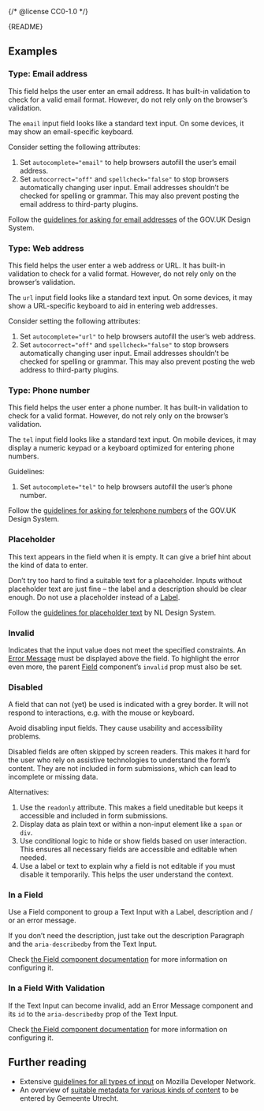 {/* @license CC0-1.0 */}


<Meta of={TextInputStories} />

<Markdown>{README}</Markdown>

<Primary />

<Controls />

## Examples

### Type: Email address

This field helps the user enter an email address.
It has built-in validation to check for a valid email format.
However, do not rely only on the browser’s validation.

The `email` input field looks like a standard text input.
On some devices, it may show an email-specific keyboard.

Consider setting the following attributes:

1. Set `autocomplete="email"` to help browsers autofill the user’s email address.
2. Set `autocorrect="off"` and `spellcheck="false"` to stop browsers automatically changing user input.
   Email addresses shouldn’t be checked for spelling or grammar.
   This may also prevent posting the email address to third-party plugins.

Follow the [guidelines for asking for email addresses](https://design-system.service.gov.uk/patterns/email-addresses/) of the GOV.UK Design System.

<Canvas of={TextInputStories.EmailAddress} />

### Type: Web address

This field helps the user enter a web address or URL.
It has built-in validation to check for a valid format.
However, do not rely only on the browser’s validation.

The `url` input field looks like a standard text input.
On some devices, it may show a URL-specific keyboard to aid in entering web addresses.

Consider setting the following attributes:

1. Set `autocomplete="url"` to help browsers autofill the user’s web address.
2. Set `autocorrect="off"` and `spellcheck="false"` to stop browsers automatically changing user input.
   Email addresses shouldn’t be checked for spelling or grammar.
   This may also prevent posting the web address to third-party plugins.

<Canvas of={TextInputStories.WebAddress} />

### Type: Phone number

This field helps the user enter a phone number.
It has built-in validation to check for a valid format.
However, do not rely only on the browser’s validation.

The `tel` input field looks like a standard text input.
On mobile devices, it may display a numeric keypad or a keyboard optimized for entering phone numbers.

Guidelines:

1. Set `autocomplete="tel"` to help browsers autofill the user’s phone number.

Follow the [guidelines for asking for telephone numbers](https://design-system.service.gov.uk/patterns/telephone-numbers/) of the GOV.UK Design System.

<Canvas of={TextInputStories.PhoneNumber} />

### Placeholder

This text appears in the field when it is empty. It can give a brief hint about the kind of data to enter.

Don’t try too hard to find a suitable text for a placeholder.
Inputs without placeholder text are just fine – the label and a description should be clear enough.
Do not use a placeholder instead of a [Label](/docs/components-forms-label--docs).

Follow the [guidelines for placeholder text](https://www.nldesignsystem.nl/richtlijnen/formulieren/placeholders) by NL Design System.

<Canvas of={TextInputStories.Placeholder} />

### Invalid

Indicates that the input value does not meet the specified constraints.
An [Error Message](/docs/components-forms-error-message--docs) must be displayed above the field.
To highlight the error even more, the parent [Field](/docs/components-forms-field--docs) component’s `invalid` prop must also be set.

<Canvas of={TextInputStories.Invalid} />

### Disabled

A field that can not (yet) be used is indicated with a grey border.
It will not respond to interactions, e.g. with the mouse or keyboard.

Avoid disabling input fields.
They cause usability and accessibility problems.

Disabled fields are often skipped by screen readers.
This makes it hard for the user who rely on assistive technologies to understand the form’s content.
They are not included in form submissions, which can lead to incomplete or missing data.

Alternatives:

1. Use the `readonly` attribute.
   This makes a field uneditable but keeps it accessible and included in form submissions.
2. Display data as plain text or within a non-input element like a `span` or `div`.
3. Use conditional logic to hide or show fields based on user interaction.
   This ensures all necessary fields are accessible and editable when needed.
4. Use a label or text to explain why a field is not editable if you must disable it temporarily.
   This helps the user understand the context.

<Canvas of={TextInputStories.Disabled} />

### In a Field

Use a Field component to group a Text Input with a Label, description and / or an error message.

If you don’t need the description, just take out the description Paragraph and the `aria-describedby` from the Text Input.

Check [the Field component documentation](/docs/components-forms-field--docs) for more information on configuring it.

<Canvas of={TextInputStories.InAField} />

### In a Field With Validation

If the Text Input can become invalid, add an Error Message component and its `id` to the `aria-describedby` prop of the Text Input.

Check [the Field component documentation](/docs/components-forms-field--docs) for more information on configuring it.

<Canvas of={TextInputStories.InAFieldWithValidation} />

## Further reading

- Extensive [guidelines for all types of input](https://developer.mozilla.org/en-US/docs/Web/HTML/Element/input/text) on Mozilla Developer Network.
- An overview of [suitable metadata for various kinds of content](https://nl-design-system.github.io/utrecht/storybook/?path=/docs/react_react-textbox--docs) to be entered by Gemeente Utrecht.
